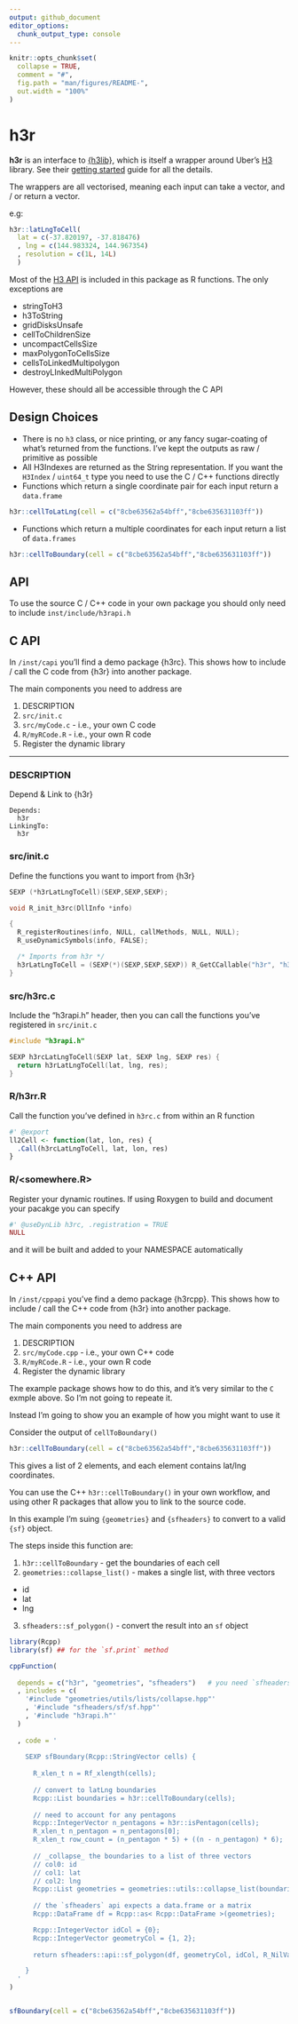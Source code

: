 ```yaml
---
output: github_document
editor_options: 
  chunk_output_type: console
---
```


```r
knitr::opts_chunk$set(
  collapse = TRUE,
  comment = "#",
  fig.path = "man/figures/README-",
  out.width = "100%"
)

```

# h3r

**h3r** is an interface to [{h3lib}](https://github.com/SymbolixAU/h3lib), which is itself a wrapper around Uber's [H3](https://h3geo.org/) library. See their [getting started](https://h3geo.org/docs/) guide for all the details.

The wrappers are all vectorised, meaning each input can take a vector, and / or return a vector. 

e.g:

```r
h3r::latLngToCell(
  lat = c(-37.820197, -37.818476)
  , lng = c(144.983324, 144.967354)
  , resolution = c(1L, 14L)
  )

```


Most of the [H3 API](https://h3geo.org/docs/api/indexing) is included in this package as R functions. The only exceptions are

- stringToH3
- h3ToString
- gridDisksUnsafe
- cellToChildrenSize
- uncompactCellsSize
- maxPolygonToCellsSize
- cellsToLinkedMultipolygon
- destroyLInkedMultiPolygon

However, these should all be accessible through the C API

## Design Choices

- There is no `h3` class, or nice printing, or any fancy sugar-coating of what's returned from the functions. I've kept the outputs as raw / primitive as possible
- All H3Indexes are returned as the String representation. If you want the `H3Index` / `uint64_t` type you need to use the C / C++ functions directly
- Functions which return a single coordinate pair for each input return a `data.frame`


```r
h3r::cellToLatLng(cell = c("8cbe63562a54bff","8cbe635631103ff"))
```

- Functions which return a multiple coordinates for each input return a list of `data.frames`


```r
h3r::cellToBoundary(cell = c("8cbe63562a54bff","8cbe635631103ff"))
```


## API

To use the source C / C++ code in your own package you should only need to include `inst/include/h3rapi.h`



## C API

In `/inst/capi` you'll find a demo package {h3rc}. This shows how to include / call the C code from {h3r} into another package.

The main components you need to address are

1. DESCRIPTION 
2. `src/init.c`
3. `src/myCode.c` - i.e., your own C code
4. `R/myRCode.R`  - i.e., your own R code
5. Register the dynamic library

---


### DESCRIPTION

Depend & Link to {h3r}

```
Depends:
  h3r
LinkingTo:
  h3r
```

### src/init.c

Define the functions you want to import from {h3r}

```c
SEXP (*h3rLatLngToCell)(SEXP,SEXP,SEXP);

void R_init_h3rc(DllInfo *info)

{
  R_registerRoutines(info, NULL, callMethods, NULL, NULL);
  R_useDynamicSymbols(info, FALSE);

  /* Imports from h3r */
  h3rLatLngToCell = (SEXP(*)(SEXP,SEXP,SEXP)) R_GetCCallable("h3r", "h3rLatLngToCell");
}
```

### src/h3rc.c

Include the "h3rapi.h" header, then you can call the functions you've registered in `src/init.c`

```c
#include "h3rapi.h"

SEXP h3rcLatLngToCell(SEXP lat, SEXP lng, SEXP res) {
  return h3rLatLngToCell(lat, lng, res);
}

```

### R/h3rr.R

Call the function you've defined in `h3rc.c` from within an R function

```r
#' @export
ll2Cell <- function(lat, lon, res) {
  .Call(h3rcLatLngToCell, lat, lon, res)
}

```


### R/<somewhere.R>

Register your dynamic routines. If using Roxygen to build and document your pacakge you can specify

```r
#' @useDynLib h3rc, .registration = TRUE
NULL
```

and it will be built and added to your NAMESPACE automatically



## C++ API

In `/inst/cppapi` you've find a demo package {h3rcpp}. This shows how to include / call the C++ code from {h3r} into another package.

The main components you need to address are

1. DESCRIPTION 
3. `src/myCode.cpp` - i.e., your own C++ code
4. `R/myRCode.R`  - i.e., your own R code
5. Register the dynamic library

The example package shows how to do this, and it's very similar to the `C` exmple above. So I'm not going to repeate it. 

Instead I'm going to show you an example of how you might want to use it


Consider the output of `cellToBoundary()`

```r
h3r::cellToBoundary(cell = c("8cbe63562a54bff","8cbe635631103ff"))
```

This gives a list of 2 elements, and each element contains lat/lng coordinates.

You can use the C++ `h3r::cellToBoundary()` in your own workflow, and using other R packages that allow you to link to the source code.

In this example I'm suing `{geometries}` and `{sfheaders}` to convert to a valid `{sf}` object.

The steps inside this function are:

1. `h3r::cellToBoundary` - get the boundaries of each cell
2. `geometries::collapse_list()` - makes a single list, with three vectors
  - id
  - lat
  - lng
3. `sfheaders::sf_polygon()` - convert the result into an `sf` object


```r

library(Rcpp)
library(sf) ## for the `sf.print` method

cppFunction(
  
  depends = c("h3r", "geometries", "sfheaders")   # you need `sfheaders` installed
  , includes = c(
    '#include "geometries/utils/lists/collapse.hpp"'
    , '#include "sfheaders/sf/sf.hpp"'
    , '#include "h3rapi.h"'
  )
  
  , code = '
  
    SEXP sfBoundary(Rcpp::StringVector cells) {
      
      R_xlen_t n = Rf_xlength(cells);  
      
      // convert to latLng boundaries
      Rcpp::List boundaries = h3r::cellToBoundary(cells);
      
      // need to account for any pentagons 
      Rcpp::IntegerVector n_pentagons = h3r::isPentagon(cells);
      R_xlen_t n_pentagon = n_pentagons[0];
      R_xlen_t row_count = (n_pentagon * 5) + ((n - n_pentagon) * 6);
     
      // _collapse_ the boundaries to a list of three vectors
      // col0: id
      // col1: lat
      // col2: lng
      Rcpp::List geometries = geometries::utils::collapse_list(boundaries, row_count);
      
      // the `sfheaders` api expects a data.frame or a matrix
      Rcpp::DataFrame df = Rcpp::as< Rcpp::DataFrame >(geometries);

      Rcpp::IntegerVector idCol = {0};
      Rcpp::IntegerVector geometryCol = {1, 2};
      
      return sfheaders::api::sf_polygon(df, geometryCol, idCol, R_NilValue, "XY", false, true);

    }
  '
)


sfBoundary(cell = c("8cbe63562a54bff","8cbe635631103ff")) 

```





